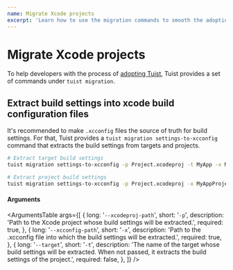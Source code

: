 ```yaml
---
name: Migrate Xcode projects
excerpt: 'Learn how to use the migration commands to smooth the adoption of Tuist from your projects.'
---
```


# Migrate Xcode projects

To help developers with the process of [adopting Tuist](/docs/usage/adoption-guidelines/),
Tuist provides a set of commands under `tuist migration`.

## Extract build settings into xcode build configuration files

It's recommended to make `.xcconfig` files the source of truth for build settings.
For that, Tuist provides a `tuist migration settings-to-xcconfig` command that extracts the build settings from targets and projects.

```bash
# Extract target build settings
tuist migration settings-to-xcconfig -p Project.xcodeproj -t MyApp -x MyApp.xcconfig

# Extract project build settings
tuist migration settings-to-xcconfig -p Project.xcodeproj -x MyAppProject.xcconfig
```

#### Arguments

<ArgumentsTable
  args={[
    {
      long: '`--xcodeproj-path`',
      short: '`-p`',
      description:
        'Path to the Xcode project whose build settings will be extracted.',
      required: true,
    },
    {
      long: '`--xcconfig-path`',
      short: '`-x`',
      description:
        'Path to the .xcconfig file into which the build settings will be extracted.',
      required: true,
    },
    {
      long: '`--target`',
      short: '`-t`',
      description:
        'The name of the target whose build settings will be extracted. When not passed, it extracts the build settings of the project.',
      required: false,
    },
  ]}
/>
